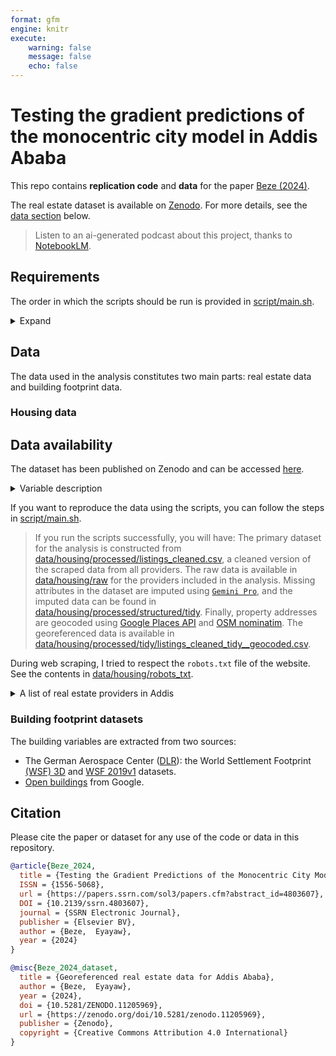 ```yaml
---
format: gfm
engine: knitr
execute:
    warning: false
    message: false
    echo: false
---
```


<!-- README.md is generated by README.qmd. Please edit that file. -->

# Testing the gradient predictions of the monocentric city model in Addis Ababa

::: callout-note
This repo contains **replication code** and **data** for the paper [Beze (2024)](https://papers.ssrn.com/sol3/papers.cfm?abstract_id=4803607).

The real estate dataset is available on [Zenodo](https://zenodo.org/records/11205969). For more details, see the [data section](#housing-data) below.

> Listen to an ai-generated podcast about this project, thanks to [NotebookLM](https://notebooklm.google.com).

[](https://github-production-user-asset-6210df.s3.amazonaws.com/49317723/399504592-cd420903-d663-453b-8fad-48988c7df2c5.webm)

:::


## Requirements

::: callout-tip
The order in which the scripts should be run is provided in [script/main.sh](./script/main.sh).
:::

<details>
<summary>Expand</summary>

```r
out = system(r"(python3 -c 'import json
import sys
with open("renv.lock", "r") as f:
    r_version = json.load(f)["R"]["Version"]
py_version = sys.version[0:4]
print(r_version, py_version)')", intern = TRUE
)

r_version = strsplit(out, " ")[[1]][1]
py_version = strsplit(out, " ")[[1]][2]
```

-   R `{r} r_version`

> The necessary R packages are listed in the `renv.lock` file. You can install them by running the following command in the R console:
>
> ```r
> # renv::init() # to initialize renv on the project if you don't clone the repo
> renv::restore()
> ```

-   Python `{r} py_version`

> The necessary Python packages are listed in the `requirements.txt` file. You can install them with [uv](https://github.com/astral-sh/uv):
>
> ``` bash
> uv pip install -r requirements.txt
> ```


</details>

## Data

The data used in the analysis constitutes two main parts: real estate data and building footprint data.

### Housing data {#housing-data}

::: callout-important

## Data availability {#data-availability}

The dataset has been published on Zenodo and can be accessed [here](https://zenodo.org/records/11205969).
:::

<details>
<summary>Variable description</summary>

```r
#| label: tbl-var-description
#| tbl-cap: "Variable description"
#| output: asis

library(tinytable)

description = read.csv("./data/data_description.csv")
description |>
  tt() |>
  format_tt(markdown = TRUE, escape = TRUE) |>
  theme_tt(theme = "resize", direction = "down")
```
</details>


If you want to reproduce the data using the scripts, you can follow the steps in [script/main.sh](./script/main.sh).

> If you run the scripts successfully, you will have:
> The primary dataset for the analysis is constructed from [data/housing/processed/listings_cleaned.csv](data/housing/processed/listings_cleaned.csv), a cleaned version of the scraped data from all providers. The raw data is available in [data/housing/raw](data/housing/raw) for the providers included in the analysis. Missing attributes in the dataset are imputed using [`Gemini Pro`](https://github.com/google-gemini/generative-ai-python), and the imputed data can be found in [data/housing/processed/structured/tidy](data/housing/processed/structured/tidy/). Finally, property addresses are geocoded using [Google Places API](https://developers.google.com/maps/documentation/places/web-service) and [OSM nominatim](https://nominatim.openstreetmap.org/ui/search.html). The georeferenced data is available in [data/housing/processed/tidy/listings_cleaned_tidy\_\_geocoded.csv](data/housing/processed/tidy/listings_cleaned_tidy__geocoded.csv).


::: callout-important
During web scraping, I tried to respect the `robots.txt` file of the website. See the contents in [data/housing/robots_txt](data/housing/robots_txt/).
:::

<details>
<summary>A list of real estate providers in Addis</summary>

```r
#| label: tbl-real-estate-providers
#| tbl-cap: "List of online real estate providers"
#| output: asis

providers = read.csv("./data/housing/real_estate_providers.csv", header = TRUE)
providers[] = lapply(providers, trimws)

notes = "Notes: The number of ads is as of April 2024. Qefira shut down in June 2023."
providers = read.csv("./data/housing/real_estate_providers.csv")
providers |>
  transform(name = sprintf("[%s](%s)", name, url)) |>
  {
    \(.x) .x[, c("name", "num_ads")]
  }() |>
  sort_by(~ list(-num_ads)) |>
  tt(notes = notes) |>
  format_tt(markdown = TRUE, escape = TRUE) |>
  theme_tt(theme = "resize", direction = "down")
```

</details>

### Building footprint datasets

The building variables are extracted from two sources:

-   The German Aerospace Center ([DLR](https://www.dlr.de/en)): the World Settlement Footprint [(WSF) 3D](https://geoservice.dlr.de/web/maps/eoc:wsf3d) and [WSF 2019v1](https://download.geoservice.dlr.de/WSF2019/) datasets.
-   [Open buildings](https://sites.research.google/open-buildings/) from Google.


## Citation

Please cite the paper or dataset for any use of the code or data in this repository.

```bibtex
@article{Beze_2024,
  title = {Testing the Gradient Predictions of the Monocentric City Model in Addis Ababa},
  ISSN = {1556-5068},
  url = {https://papers.ssrn.com/sol3/papers.cfm?abstract_id=4803607},
  DOI = {10.2139/ssrn.4803607},
  journal = {SSRN Electronic Journal},
  publisher = {Elsevier BV},
  author = {Beze,  Eyayaw},
  year = {2024}
}
```

```bibtex
@misc{Beze_2024_dataset,
  title = {Georeferenced real estate data for Addis Ababa},
  author = {Beze,  Eyayaw},
  year = {2024},
  doi = {10.5281/ZENODO.11205969},
  url = {https://zenodo.org/doi/10.5281/zenodo.11205969},
  publisher = {Zenodo},
  copyright = {Creative Commons Attribution 4.0 International}
}

```
